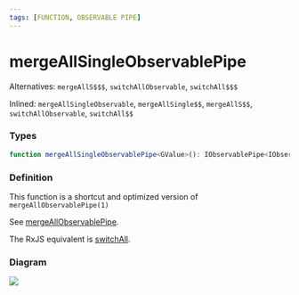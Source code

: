 ```yaml
---
tags: [FUNCTION, OBSERVABLE PIPE]
---
```


# mergeAllSingleObservablePipe

Alternatives: `mergeAllS$$$`, `switchAllObservable`, `switchAll$$$`

Inlined: `mergeAllSingleObservable`, `mergeAllSingle$$`, `mergeAllS$$`, `switchAllObservable`, `switchAll$$`

### Types

```ts
function mergeAllSingleObservablePipe<GValue>(): IObservablePipe<IObservable<GValue>, GValue>
```

### Definition

This function is a shortcut and optimized version of `mergeAllObservablePipe(1)`

See [mergeAllObservablePipe](/docs/reference/merge-all-observable-pipe/).

The RxJS equivalent is [switchAll](https://rxjs.dev/api/index/function/switchAll).

### Diagram

![](example-diagram.svg)
